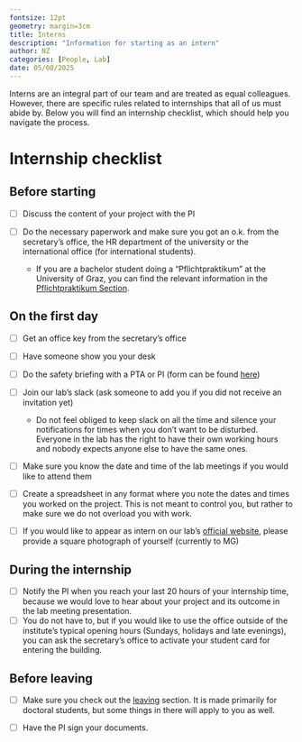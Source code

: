 ```yaml
---
fontsize: 12pt
geometry: margin=3cm
title: Interns
description: "Information for starting as an intern"
author: NZ
categories: [People, Lab]
date: 05/08/2025
---
```


Interns are an integral part of our team and are treated as equal colleagues. However, there are specific rules related to internships that all of us must abide by. Below you will find an internship checklist, which should help you navigate the process.

# Internship checklist

## Before starting

-   [ ] Discuss the content of your project with the PI

-   [ ] Do the necessary paperwork and make sure you got an o.k. from the secretary's office, the HR department of the university or the international office (for international students).

    -   If you are a bachelor student doing a "Pflichtpraktikum" at the University of Graz, you can find the relevant information in the [Pflichtpraktikum Section](pflichtpraktikum.qmd).

## On the first day

-   [ ] Get an office key from the secretary's office

-   [ ] Have someone show you your desk

-   [ ] Do the safety briefing with a PTA or PI (form can be found [here](https://sharepoint.uni-graz.at/sites/602/_layouts/15/WopiFrame.aspx?sourcedoc=%7BEC8D17C7-17DF-4538-A235-C15504B41B1B%7D&file=Unterweisungen_Untersuchungsraum.pdf&action=default))

-   [ ] Join our lab's slack (ask someone to add you if you did not receive an invitation yet)

    -   Do not feel obliged to keep slack on all the time and silence your notifications for times when you don't want to be disturbed. Everyone in the lab has the right to have their own working hours and nobody expects anyone else to have the same ones.

-   [ ] Make sure you know the date and time of the lab meetings if you would like to attend them

-   [ ] Create a spreadsheet in any format where you note the dates and times you worked on the project. This is not meant to control you, but rather to make sure we do not overload you with work.

-   [ ] If you would like to appear as intern on our lab's [official website](https://neurovision.uni-graz.at/en/contact-team/), please provide a square photograph of yourself (currently to MG)

## During the internship

-   [ ] Notify the PI when you reach your last 20 hours of your internship time, because we would love to hear about your project and its outcome in the lab meeting presentation.
-   [ ] You do not have to, but if you would like to use the office outside of the institute's typical opening hours (Sundays, holidays and late evenings), you can ask the secretary's office to activate your student card for entering the building.

## Before leaving

-   [ ] Make sure you check out the [leaving](../leaving/index.qmd) section. It is made primarily for doctoral students, but some things in there will apply to you as well.

-   [ ] Have the PI sign your documents.
